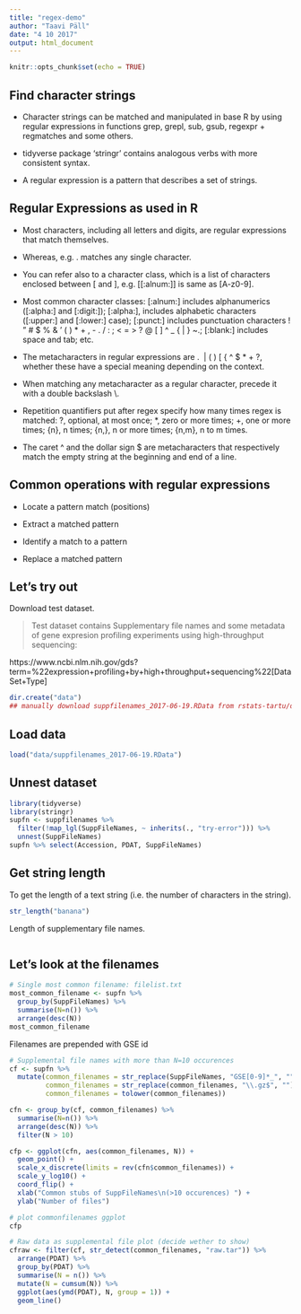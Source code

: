 ```yaml
---
title: "regex-demo"
author: "Taavi Päll"
date: "4 10 2017"
output: html_document
---
```


```r
knitr::opts_chunk$set(echo = TRUE)
```

## Find character strings

- Character strings can be matched and manipulated in base R by using regular expressions in functions grep, grepl, sub, gsub, regexpr + regmatches and some others. 

- tidyverse package ‘stringr’ contains analogous verbs with more consistent syntax. 

- A regular expression is a pattern that describes a set of strings.

## Regular Expressions as used in R

- Most characters, including all letters and digits, are regular expressions that match themselves. 

- Whereas, e.g. . matches any single character.

- You can refer also to a character class, which is a list of characters enclosed between [ and ], e.g. [[:alnum:]] is same as [A-z0-9].
- Most common character classes:
[:alnum:] includes alphanumerics ([:alpha:] and [:digit:]);
[:alpha:], includes alphabetic characters ([:upper:] and [:lower:] case);
[:punct:] includes punctuation characters ! " # $ % & ’ ( ) * + , - . / : ; < = > ? @ [  ] ^ _ ` ` { | } ~.;
[:blank:] includes space and tab; etc.

- The metacharacters in regular expressions are . \ | ( ) [ { ^ $ * + ?, whether these have a special meaning depending on the context.

- When matching any metacharacter as a regular character, precede it with a double backslash \\.

- Repetition quantifiers put after regex specify how many times regex is matched: ?, optional, at most once; *, zero or more times; +, one or more times; {n}, n times; {n,}, n or more times; {n,m}, n to m times.

- The caret ^ and the dollar sign $ are metacharacters that respectively match the empty string at the beginning and end of a line.

## Common operations with regular expressions

- Locate a pattern match (positions)

- Extract a matched pattern

- Identify a match to a pattern

- Replace a matched pattern

## Let's try out
Download test dataset.

> Test dataset contains Supplementary file names and some metadata of gene expresion profiling experiments using high-throughput sequencing: 

https://www.ncbi.nlm.nih.gov/gds?term=%22expression+profiling+by+high+throughput+sequencing%22[DataSet+Type]
```r
dir.create("data")
## manually download suppfilenames_2017-06-19.RData from rstats-tartu/datasets
```

## Load data
```r
load("data/suppfilenames_2017-06-19.RData")
```


## Unnest dataset
```r
library(tidyverse)
library(stringr)
supfn <- suppfilenames %>% 
  filter(!map_lgl(SuppFileNames, ~ inherits(., "try-error"))) %>% 
  unnest(SuppFileNames)
supfn %>% select(Accession, PDAT, SuppFileNames)
```


## Get string length
To get the length of a text string (i.e. the number of characters in the string).

```r
str_length("banana")
```


Length of supplementary file names.
```r

```

## Let's look at the filenames
```r
# Single most common filename: filelist.txt
most_common_filename <- supfn %>% 
  group_by(SuppFileNames) %>% 
  summarise(N=n()) %>% 
  arrange(desc(N))
most_common_filename
```

Filenames are prepended with GSE id 
```r
# Supplemental file names with more than N=10 occurences
cf <- supfn %>%
  mutate(common_filenames = str_replace(SuppFileNames, "GSE[0-9]*_", ""),
         common_filenames = str_replace(common_filenames, "\\.gz$", ""), 
         common_filenames = tolower(common_filenames))
```

```r
cfn <- group_by(cf, common_filenames) %>% 
  summarise(N=n()) %>% 
  arrange(desc(N)) %>% 
  filter(N > 10)

cfp <- ggplot(cfn, aes(common_filenames, N)) +
  geom_point() +
  scale_x_discrete(limits = rev(cfn$common_filenames)) +
  scale_y_log10() +
  coord_flip() + 
  xlab("Common stubs of SuppFileNames\n(>10 occurences) ") +
  ylab("Number of files")

# plot commonfilenames ggplot
cfp

```

```r
# Raw data as supplemental file plot (decide wether to show)
cfraw <- filter(cf, str_detect(common_filenames, "raw.tar")) %>%
  arrange(PDAT) %>%
  group_by(PDAT) %>%
  summarise(N = n()) %>%
  mutate(N = cumsum(N)) %>%
  ggplot(aes(ymd(PDAT), N, group = 1)) +
  geom_line()
```

